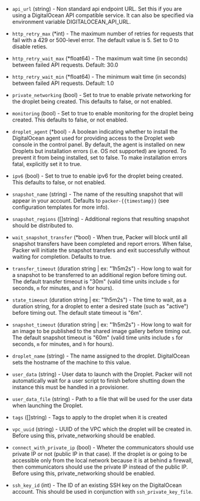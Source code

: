 <!-- Code generated from the comments of the Config struct in builder/digitalocean/config.go; DO NOT EDIT MANUALLY -->

- `api_url` (string) - Non standard api endpoint URL. Set this if you are
  using a DigitalOcean API compatible service. It can also be specified via
  environment variable DIGITALOCEAN_API_URL.

- `http_retry_max` (\*int) - The maximum number of retries for requests that fail with a 429 or 500-level error.
  The default value is 5. Set to 0 to disable reties.

- `http_retry_wait_max` (\*float64) - The maximum wait time (in seconds) between failed API requests. Default: 30.0

- `http_retry_wait_min` (\*float64) - The minimum wait time (in seconds) between failed API requests. Default: 1.0

- `private_networking` (bool) - Set to true to enable private networking
  for the droplet being created. This defaults to false, or not enabled.

- `monitoring` (bool) - Set to true to enable monitoring for the droplet
  being created. This defaults to false, or not enabled.

- `droplet_agent` (\*bool) - A boolean indicating whether to install the DigitalOcean agent used for
  providing access to the Droplet web console in the control panel. By
  default, the agent is installed on new Droplets but installation errors
  (i.e. OS not supported) are ignored. To prevent it from being installed,
  set to false. To make installation errors fatal, explicitly set it to true.

- `ipv6` (bool) - Set to true to enable ipv6 for the droplet being
  created. This defaults to false, or not enabled.

- `snapshot_name` (string) - The name of the resulting snapshot that will
  appear in your account. Defaults to `packer-{{timestamp}}` (see
  configuration templates for more info).

- `snapshot_regions` ([]string) - Additional regions that resulting snapshot should be distributed to.

- `wait_snapshot_transfer` (\*bool) - When true, Packer will block until all snapshot transfers have been completed
  and report errors. When false, Packer will initiate the snapshot transfers
  and exit successfully without waiting for completion. Defaults to true.

- `transfer_timeout` (duration string | ex: "1h5m2s") - How long to wait for a snapshot to be transferred to an additional region
  before timing out. The default transfer timeout is "30m" (valid time units
  include `s` for seconds, `m` for minutes, and `h` for hours).

- `state_timeout` (duration string | ex: "1h5m2s") - The time to wait, as a duration string, for a
  droplet to enter a desired state (such as "active") before timing out. The
  default state timeout is "6m".

- `snapshot_timeout` (duration string | ex: "1h5m2s") - How long to wait for an image to be published to the shared image
  gallery before timing out. The default snapshot timeout is "60m" (valid time
  units include `s` for seconds, `m` for minutes, and `h` for hours).

- `droplet_name` (string) - The name assigned to the droplet. DigitalOcean
  sets the hostname of the machine to this value.

- `user_data` (string) - User data to launch with the Droplet. Packer will
  not automatically wait for a user script to finish before shutting down the
  instance this must be handled in a provisioner.

- `user_data_file` (string) - Path to a file that will be used for the user
  data when launching the Droplet.

- `tags` ([]string) - Tags to apply to the droplet when it is created

- `vpc_uuid` (string) - UUID of the VPC which the droplet will be created in. Before using this,
  private_networking should be enabled.

- `connect_with_private_ip` (bool) - Wheter the communicators should use private IP or not (public IP in that case).
  If the droplet is or going to be accessible only from the local network because
  it is at behind a firewall, then communicators should use the private IP
  instead of the public IP. Before using this, private_networking should be enabled.

- `ssh_key_id` (int) - The ID of an existing SSH key on the DigitalOcean account. This should be
  used in conjunction with `ssh_private_key_file`.

<!-- End of code generated from the comments of the Config struct in builder/digitalocean/config.go; -->
